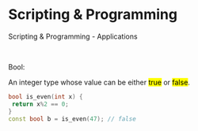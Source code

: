 # Scripting & Programming {.unnumbered}

::: {.lead}

Scripting & Programming - Applications

:::

<br>

::: {.lead}
Bool:

An integer type whose value can be either [true]{.mark} or [false]{.mark}.
:::

```cpp
bool is_even(int x) {
 return x%2 == 0;
}
const bool b = is_even(47); // false
```
